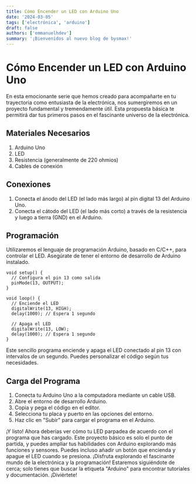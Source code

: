 ```yaml
---
title: Cómo Encender un LED con Arduino Uno
date: '2024-03-05'
tags: ['electrónica', 'arduino']
draft: false
authors: ['emmanuelhdev']
summary: '¡Bienvenidos al nuevo blog de bysmax!'
---
```

# Cómo Encender un LED con Arduino Uno

En esta emocionante serie que hemos creado para acompañarte en tu trayectoria como entusiasta de la electrónica, nos sumergiremos en un proyecto fundamental y tremendamente útil. Esta propuesta básica te permitirá dar tus primeros pasos en el fascinante universo de la electrónica.
## Materiales Necesarios

1. Arduino Uno
2. LED
3. Resistencia (generalmente de 220 ohmios)
4. Cables de conexión

## Conexiones

1. Conecta el ánodo del LED (el lado más largo) al pin digital 13 del Arduino Uno.
2. Conecta el cátodo del LED (el lado más corto) a través de la resistencia y luego a tierra (GND) en el Arduino.

## Programación

Utilizaremos el lenguaje de programación Arduino, basado en C/C++, para controlar el LED. Asegúrate de tener el entorno de desarrollo de Arduino instalado.

```arduino
void setup() {
  // Configura el pin 13 como salida
  pinMode(13, OUTPUT);
}

void loop() {
  // Enciende el LED
  digitalWrite(13, HIGH);
  delay(1000); // Espera 1 segundo

  // Apaga el LED
  digitalWrite(13, LOW);
  delay(1000); // Espera 1 segundo
}
```

Este sencillo programa enciende y apaga el LED conectado al pin 13 con intervalos de un segundo. Puedes personalizar el código según tus necesidades.

## Carga del Programa

1. Conecta tu Arduino Uno a la computadora mediante un cable USB.
2. Abre el entorno de desarrollo Arduino.
3. Copia y pega el código en el editor.
4. Selecciona tu placa y puerto en las opciones del entorno.
5. Haz clic en "Subir" para cargar el programa en el Arduino.

¡Y listo! Ahora deberías ver cómo tu LED parpadea de acuerdo con el programa que has cargado. Este proyecto básico es solo el punto de partida, y puedes ampliar tus habilidades con Arduino explorando más funciones y sensores. Puedes incluso añadir un botón que encienda y apague el LED cuando se presiona. ¡Disfruta explorando el fascinante mundo de la electrónica y la programación! Estaremos siguiéndote de cerca; solo tienes que buscar la etiqueta "Arduino" para encontrar tutoriales y documentación. ¡Diviértete!